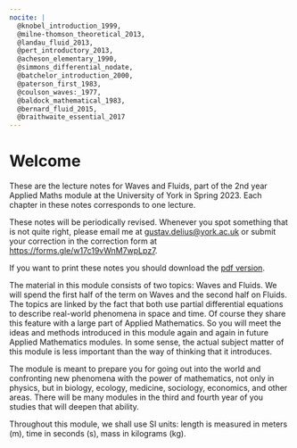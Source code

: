 ```yaml
---
nocite: |
  @knobel_introduction_1999,
  @milne-thomson_theoretical_2013,
  @landau_fluid_2013,
  @pert_introductory_2013,
  @acheson_elementary_1990,
  @simmons_differential_nodate,
  @batchelor_introduction_2000,
  @paterson_first_1983,
  @coulson_waves:_1977,
  @baldock_mathematical_1983,
  @bernard_fluid_2015,
  @braithwaite_essential_2017
---
```

  
# Welcome {.unnumbered}

These are the lecture notes for Waves and Fluids, part of the 2nd year Applied
Maths module at the University of York in Spring 2023. Each chapter in these
notes corresponds to one lecture.

These notes will be periodically revised. Whenever you spot something that is not quite right, please email me at [gustav.delius\@york.ac.uk](mailto:gustav.delius@york.ac.uk) or submit your correction in the correction form at <https://forms.gle/w17c19vWnM7wpLpz7>.

::: {.content-visible unless-format="pdf"}

If you want to print these notes you should download the [pdf version](Waves-and-Fluids.pdf).

:::

The material in this module consists of two topics: Waves and Fluids. We will spend the first half of the term on Waves and the second half on Fluids. The topics are linked by the fact that both use partial differential equations to describe real-world phenomena in space and time. Of course they share this feature with a large part of Applied Mathematics. So you will meet the ideas and methods introduced in this module again and again in future Applied Mathematics modules. In some sense, the actual subject matter of this module is less important than the way of thinking that it introduces.

The module is meant to prepare you for going out into the world and confronting new phenomena with the power of mathematics, not only in physics, but in biology, ecology, medicine, sociology, economics, and other areas. There will be many modules in the third and fourth year of you studies that will deepen that ability.

Throughout this module, we shall use SI units: length is measured in meters (m), time in seconds (s), mass in kilograms (kg).
